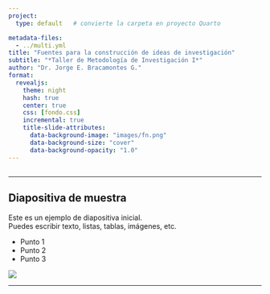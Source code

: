 ```yaml
---
project:
  type: default   # convierte la carpeta en proyecto Quarto

metadata-files:
  - ../multi.yml 
title: "Fuentes para la construcción de ideas de investigación"
subtitle: "*Taller de Metodología de Investigación I*"
author: "Dr. Jorge E. Bracamontes G."
format:
  revealjs:
    theme: night
    hash: true
    center: true
    css: [fondo.css]
    incremental: true
    title-slide-attributes:
      data-background-image: "images/fn.png"
      data-background-size: "cover"
      data-background-opacity: "1.0"
---
```


## {.slide background-image="images/fn.png" background-size="cover" background-position="center"}

---

## Diapositiva de muestra

Este es un ejemplo de diapositiva inicial.  
Puedes escribir texto, listas, tablas, imágenes, etc.  

- Punto 1  
- Punto 2  
- Punto 3  

![](images/fuentes1.png)

---

<script>
// URL de tu servidor multiplex en Render.com
const serverUrl = 'https://multiplex-t9sz.onrender.com';

// Función para enviar una solicitud al servidor
function keepAlive() {
  fetch(serverUrl)
    .then(response => {
      console.log('Ping enviado al servidor. Estado:', response.status);
    })
    .catch(error => {
      console.error('Error al enviar el ping:', error);
    });
}

// Envía un "ping" cada 10 minutos (600000 milisegundos)
setInterval(keepAlive, 600000);
</script>

<script>
    document.addEventListener('DOMContentLoaded', (event) => {
        const synth = window.speechSynthesis;
        let utterance;
        let paused = false;

        const fullscreenButton = document.createElement('button');
        fullscreenButton.id = 'fullscreenButton';
        fullscreenButton.textContent = 'Pantalla Completa';
        fullscreenButton.style.cssText = `
            position: fixed;
            bottom: 20px;
            left: 20px;
            z-index: 1000;
            padding: 12px 20px;
            background-color: #ff7300;
            color: #ffffcc;
            border: none;
            border-radius: 12px;
            font-size: 16px;
            font-weight: bold;
            cursor: pointer;
            box-shadow: 0 4px 8px rgba(0,0,0,0.2);
        `;
        document.body.appendChild(fullscreenButton);

        const readIncrementalContent = (element) => {
            if (utterance && synth.speaking) synth.cancel();
            let textToRead = element.textContent;
            if (textToRead.trim() !== '') {
                utterance = new SpeechSynthesisUtterance(textToRead);
                const voices = synth.getVoices();
                const voice = voices.find(v => v.lang.startsWith('es-'));
                if (voice) utterance.voice = voice;
                synth.speak(utterance);
            }
        };

        const readCurrentSlide = () => {
            if (utterance && synth.speaking) synth.cancel();
            const currentSlide = document.querySelector('.present');
            const visibleElements = currentSlide.querySelectorAll('h1,h2,h3,h4,h5,h6,p,li:not([aria-hidden="true"]):not(.fragment)');
            let textToRead = '';
            visibleElements.forEach((el) => {
                if (getComputedStyle(el).display !== 'none') textToRead += el.textContent + ' ';
            });
            if (textToRead.trim() !== '') {
                utterance = new SpeechSynthesisUtterance(textToRead);
                const voices = synth.getVoices();
                const voice = voices.find(v => v.lang.startsWith('es-'));
                if (voice) utterance.voice = voice;
                synth.speak(utterance);
            }
        };

        document.addEventListener('keydown', (event) => {
            if (event.key.toLowerCase() === 'q') {
                if (paused) {
                    synth.resume();
                    paused = false;
                } else {
                    synth.pause();
                    paused = true;
                }
            }
        });

        Reveal.on('slidechanged', () => readCurrentSlide());
        Reveal.on('fragmentshown', (event) => readIncrementalContent(event.fragment));

        const playButton = document.createElement('button');
        playButton.textContent = 'Reproducir';
        playButton.style.cssText = `
            position: fixed;
            bottom: 20px;
            right: 20px;
            z-index: 1000;
            padding: 10px 20px;
            font-size: 16px;
            background-color: #007bff;
            color: white;
            border: none;
            border-radius: 5px;
            cursor: pointer;
        `;
        document.body.appendChild(playButton);

        playButton.addEventListener('click', () => {
            if (synth.speaking) {
                synth.cancel();
                playButton.textContent = 'Reproducir';
            } else {
                readCurrentSlide();
                playButton.textContent = 'Detener';
            }
        });

        Reveal.initialize();
    });
</script>

<script>
document.addEventListener('DOMContentLoaded', () => {
    const fullscreenButton = document.getElementById('fullscreenButton');
    function toggleFullscreen() {
        if (!document.fullscreenElement) {
            document.documentElement.requestFullscreen?.();
        } else {
            document.exitFullscreen?.();
        }
    }
    function handleFullscreenChange() {
        fullscreenButton.style.display = document.fullscreenElement ? 'none' : 'block';
    }
    if (fullscreenButton) {
        fullscreenButton.addEventListener('click', toggleFullscreen);
        document.addEventListener('fullscreenchange', handleFullscreenChange);
    }
});
</script>
